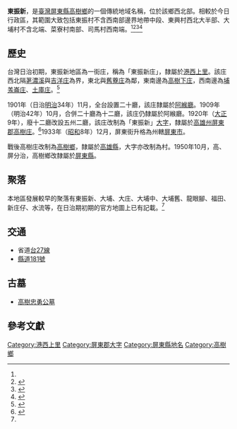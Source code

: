 {{noteTA　
|1 = zh-cn:庄; zh-hk:庄; zh-tw:庄;
}}
'''東振新'''，是[[臺灣|臺灣]][[屏東縣|屏東縣]][[高樹鄉|高樹鄉]]的一個傳統地域名稱，位於該鄉西北部。相較於今日行政區，其範圍大致包括東振村不含西南部邊界地帶中段、東興村西北大半部、大埔村不含北端、菜寮村南部、司馬村西南端。<ref name="臺灣堡圖"/><ref name="百年歷史地圖_街庄">{{cite web |title=臺灣百年歷史地圖·日治行政區_街庄(1990年代)圖層 |url=http://gissrv4.sinica.edu.tw/gis/twhgis.aspx |website=臺灣百年歷史地圖 |publisher=中央研究院人文社會科學研究中心地理資訊科學研究專題中心 |accessdate=2021-07-19 |archive-date=2019-06-30 |archive-url=https://web.archive.org/web/20190630201431/http://gissrv4.sinica.edu.tw/gis/twhgis.aspx |dead-url=no }}</ref><ref name="百年歷史地圖_村里界">{{cite web |title=臺灣百年歷史地圖·行政區_村里界【NLSC】圖層 |url=http://gissrv4.sinica.edu.tw/gis/twhgis.aspx |website=臺灣百年歷史地圖 |publisher=中央研究院人文社會科學研究中心地理資訊科學研究專題中心 |accessdate=2021-07-19 |archive-date=2019-06-30 |archive-url=https://web.archive.org/web/20190630201431/http://gissrv4.sinica.edu.tw/gis/twhgis.aspx |dead-url=no }}</ref><ref name="高樹鄉地圖">{{cite book |title=屏東縣高樹鄉行政區域圖 |date=2005年12月 |publisher=內政部}}</ref>

==歷史==
台灣日治初期，東振新地區為一街庄，稱為「東振新庄」，隸屬於[[港西上里|港西上里]]。該庄西北隔[[荖濃溪|荖濃溪]]與[[吉洋庄|吉洋庄]]為界，東北與[[舊藔庄|舊藔庄]]為鄰，東南邊為[[高樹下庄|高樹下庄]]，西南邊為[[埔羗崙_(屏東縣)|埔羗崙庄]]、[[土庫_(屏東縣)|土庫庄]]。<ref name="臺灣堡圖">{{cite book |title=臺灣堡圖 |date=1904年 |publisher=臺灣總督府}}</ref>

1901年（日治[[明治|明治]]34年）11月，全台設置二十廳，該庄隸屬於[[阿緱廳|阿緱廳]]。1909年（明治42年）10月，合併二十廳為十二廳，該庄仍隸屬於阿緱廳。1920年（[[大正|大正]]9年），廢十二廳改設五州二廳，該庄改制為「東振新」[[大字|大字]]，隸屬於[[高雄州|高雄州]][[屏東郡|屏東郡]][[高樹庄|高樹庄]]。<ref>{{cite book |editor=台灣總督府、台灣日日新報社合編 |title=新舊對照管轄便覽 |date=1921年 |publisher=成文出版社}}</ref>1933年（[[昭和|昭和]]8年）12月，屏東街升格為州轄[[屏東市_(州轄市)|屏東市]]。

戰後高樹庄改制為[[高樹鄉|高樹鄉]]，隸屬於[[高雄縣|高雄縣]]，大字亦改制為村。1950年10月，高、屏分治，高樹鄉改隸屬於[[屏東縣|屏東縣]]。

==聚落==
本地區發展較早的聚落有東振新、大埔、大庄、大埔中、大埔舊、龍眼腳、福田、新庄仔、水流等，在日治期初期的官方地圖上已有記載。<ref name="臺灣堡圖"/>

==交通==
* 省道[[台27線|台27線]]
* [[縣道181號|縣道181號]]

==古墓==
*[[高樹忠勇公墓|高樹忠勇公墓]]

==參考文獻==
{{reflist}}

{{屏東郡}}

[[Category:港西上里|Category:港西上里]]
[[Category:屏東郡大字|Category:屏東郡大字]]
[[Category:屏東縣地名|Category:屏東縣地名]]
[[Category:高樹鄉|Category:高樹鄉]]